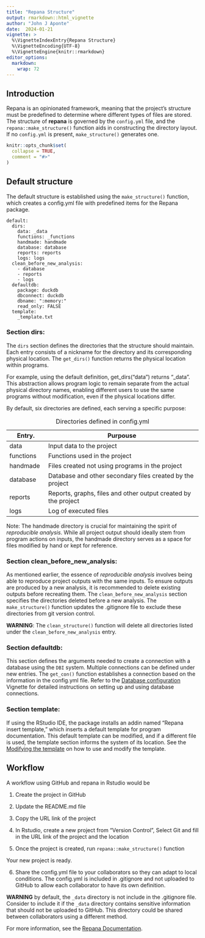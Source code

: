 ```yaml
---
title: "Repana Structure"
output: rmarkdown::html_vignette
author: "John J Aponte"
date:  2024-01-21
vignette: >
  %\VignetteIndexEntry{Repana Structure}
  %\VignetteEncoding{UTF-8}
  %\VignetteEngine{knitr::rmarkdown}
editor_options: 
  markdown: 
    wrap: 72
---
```


## Introduction

Repana is an opinionated framework, meaning that the project's structure
must be predefined to determine where different types of files are
stored. The structure of **repana** is governed by the `config.yml` file,
and the `repana::make_structure()` function aids in constructing the
directory layout. If no `config.yml` is present, `make_structure()`
generates one.

```r
knitr::opts_chunk$set(
  collapse = TRUE,
  comment = "#>"
)
```

## Default structure

The default structure is established using the `make_structure()`
function, which creates a config.yml file with predefined items for the
Repana package.

```
default:
  dirs:
    data: _data
    functions: _functions
    handmade: handmade
    database: database
    reports: reports
    logs: logs
  clean_before_new_analysis:
    - database
    - reports
    - logs
  defaultdb:
    package: duckdb
    dbconnect: duckdb
    dbname: ":memory:"
    read_only: FALSE
  template:
    _template.txt
```

### Section dirs:

The `dirs` section defines the directories that the structure should
maintain. Each entry consists of a nickname for the directory and its
corresponding physical location. The `get_dirs()` function returns the
physical location within programs.

For example, using the default definition, get_dirs("data") returns
"\_data". This abstraction allows program logic to remain separate from
the actual physical directory names, enabling different users to use the
same programs without modification, even if the physical locations
differ.

By default, six directories are defined, each serving a specific
purpose:

| Entry.    | Purpouse                                                       |
|---------------|---------------------------------------------------------|
| data      | Input data to the project                                      |
| functions | Functions used in the project                                  |
| handmade  | Files created not using programs in the project                |
| database  | Database and other secondary files created by the project      |
| reports   | Reports, graphs, files and other output created by the project |
| logs      | Log of executed files                                          |

: Directories defined in config.yml

Note: The handmade directory is crucial for maintaining the spirit of
_reproducible analysis_. While all project output should ideally stem from
program actions on inputs, the handmade directory serves as a space for
files modified by hand or kept for reference.

### Section clean_before_new_analysis:

As mentioned earlier, the essence of _reproducible analysis_ involves
being able to reproduce project outputs with the same inputs. To ensure
outputs are produced by a new analysis, it is recommended to delete
existing outputs before recreating them. The `clean_before_new_analysis`
section specifies the directories deleted before a new analysis. The
`make_structure()` function updates the .gitignore file to exclude these
directories from git version control.

**WARNING**: The `clean_structure()` function will delete all directories listed
under the `clean_before_new_analysis` entry.

### Section defaultdb:

This section defines the arguments needed to create a connection with a
database using the `DBI` system. Multiple connections can be defined under
new entries. The `get_con()` function establishes a connection based on
the information in the config.yml file. Refer to the 
[Database configuration](<https://johnaponte.github.io/repana/articles/database.html>) 
Vignette for detailed instructions on setting up and using
database connections.

### Section template:

If using the RStudio IDE, the package installs an addin named "Repana
insert template," which inserts a default template for program
documentation. This default template can be modified, and if a different
file is used, the template section informs the system of its location.
See the [Modifying the template](https://johnaponte.github.io/repana/articles/template.html)
on how to use and modify the template.

## Workflow

A workflow using GitHub and repana in Rstudio would be

  1. Create the project in GitHub
  
  2. Update the README.md file
  
  3. Copy the URL link of the project
  
  4. In Rstudio, create a new project from "Version Control", Select Git and
fill in the URL link of the project and the location

  5. Once the project is created, run `repana::make_structure()` function

Your new project is ready.

  6. Share the config.yml file to your collaborators so they can adapt to 
  local conditions. The config.yml is included in .gitignore and
  not uploaded to GitHub to allow each collaborator to have its own definition.

**WARNING** by default, the `_data` directory is not include in the .gitignore file. 
Consider to include it if the `_data` directory contains sensitive 
information that should not be uploaded to GitHub. This directory could be 
shared between collaborators using a different method.

For more information, see the 
[Repana Documentation](https://johnaponte.github.io/repana/).
